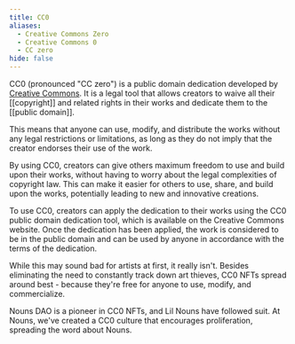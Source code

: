 ```yaml
---
title: CC0
aliases:
  - Creative Commons Zero
  - Creative Commons 0
  - CC zero
hide: false
---
```


CC0 (pronounced "CC zero") is a public domain dedication developed by [Creative Commons](https://creativecommons.org/). It is a legal tool that allows creators to waive all their \[\[copyright]] and related rights in their works and dedicate them to the \[\[public domain]].

This means that anyone can use, modify, and distribute the works without any legal restrictions or limitations, as long as they do not imply that the creator endorses their use of the work.

By using CC0, creators can give others maximum freedom to use and build upon their works, without having to worry about the legal complexities of copyright law. This can make it easier for others to use, share, and build upon the works, potentially leading to new and innovative creations.

To use CC0, creators can apply the dedication to their works using the CC0 public domain dedication tool, which is available on the Creative Commons website. Once the dedication has been applied, the work is considered to be in the public domain and can be used by anyone in accordance with the terms of the dedication.

While this may sound bad for artists at first, it really isn't. Besides eliminating the need to constantly track down art thieves, CC0 NFTs spread around best - because they're free for anyone to use, modify, and commercialize.

Nouns DAO is a pioneer in CC0 NFTs, and Lil Nouns have followed suit. At Nouns, we've created a CC0 culture that encourages proliferation, spreading the word about Nouns.
